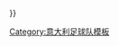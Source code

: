 {{fb team
|t=-{zh-hans:尤文图;zh-hk:祖雲達;zh-tw:尤文圖;}-斯
|tan=尤文图斯足球俱乐部
|tc=ITA
|abb=-{zh-hans:尤文图;zh-hk:祖雲達;zh-tw:尤文圖;}-斯
|oc={{#if:{{{oc|}}}|{{{oc}}} }} 
}}<noinclude>
[[Category:意大利足球队模板]]

</noinclude>